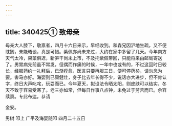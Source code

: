 ```yaml
---
---
---
```

title: 340425① 致母亲
---




母亲大人膝下，敬禀者，四月十六日来示，早经收到。和森兄因沪地生疏，又不便耽搁，未能晤谈，真是可惜。紫佩亦尚未来过，大约在家中多留了几天。今年南方天气太冷，果菜俱迟，新笋干尚未上市，不及托紫佩带回，只能将来由邮局寄送了。男胃病先前虽不常发，但偶而作痛的时候，一年中也或有的，不过这回时日较长，经服药约一礼拜后，已渐痊愈，医言只要再服三日，便可停药矣，请勿念为要。害马亦好。海婴则已颇健壮，身子比去年长得不少，说话亦大进步，但不肯认字，终日大声叱咤，玩耍而已。今年夏天，拟设法令晒太阳，则皮肤可以结实，冬天不致于容易受寒了。老三亦如常，但每日作事八点钟，未免过于劳苦而已。余容续禀。专此布达，恭请

金安。

男树 叩上 广平及海婴随叩 四月二十五日